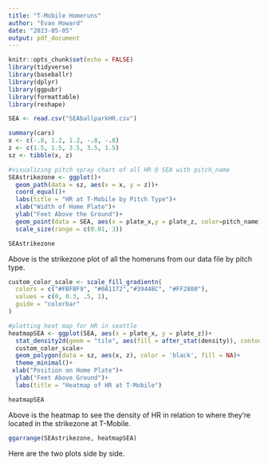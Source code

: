 ```yaml
---
title: "T-Mobile Homeruns"
author: "Evan Howard"
date: "2023-05-05"
output: pdf_document
---
```


```r
knitr::opts_chunk$set(echo = FALSE)
library(tidyverse)
library(baseballr)
library(dplyr)
library(ggpubr)
library(formattable)
library(reshape)

SEA <- read.csv("SEAballparkHR.csv")
```


```r
summary(cars)
x <- c(-.8, 1.2, 1.2, -.8, -.8)
z <- c(1.5, 1.5, 3.5, 3.5, 1.5)
sz <- tibble(x, z)

#visualizing pitch spray chart of all HR @ SEA with pitch_name
SEAstrikezone <- ggplot()+
  geom_path(data = sz, aes(x = x, y = z))+
  coord_equal()+
  labs(title = "HR at T-Mobile by Pitch Type")+
  xlab("Width of Home Plate")+
  ylab("Feet Above the Ground")+
  geom_point(data = SEA, aes(x = plate_x,y = plate_z, color=pitch_name))+
  scale_size(range = c(0.01, 3))

SEAstrikezone
```

Above is the strikezone plot of all the homeruns from our data file by pitch type.


```r
custom_color_scale <- scale_fill_gradientn(
  colors = c("#FBFBF9", "#0A1172","#3944BC", "#FF2800"),
  values = c(0, 0.3, .5, 1),
  guide = "colorbar"
)

#plotting heat map for HR in seattle
heatmapSEA <- ggplot(SEA, aes(x = plate_x, y = plate_z))+
  stat_density2d(geom = "tile", aes(fill = after_stat(density)), contour = FALSE)+
  custom_color_scale+
  geom_polygon(data = sz, aes(x, z), color = 'black', fill = NA)+
  theme_minimal()+
 xlab("Position on Home Plate")+
  ylab("Feet Above Ground")+
  labs(title = "Heatmap of HR at T-Mobile")

heatmapSEA
```

Above is the heatmap to see the density of HR in relation to where they're located
in the strikezone at T-Mobile.

```r
ggarrange(SEAstrikezone, heatmapSEA)
```
Here are the two plots side by side. 